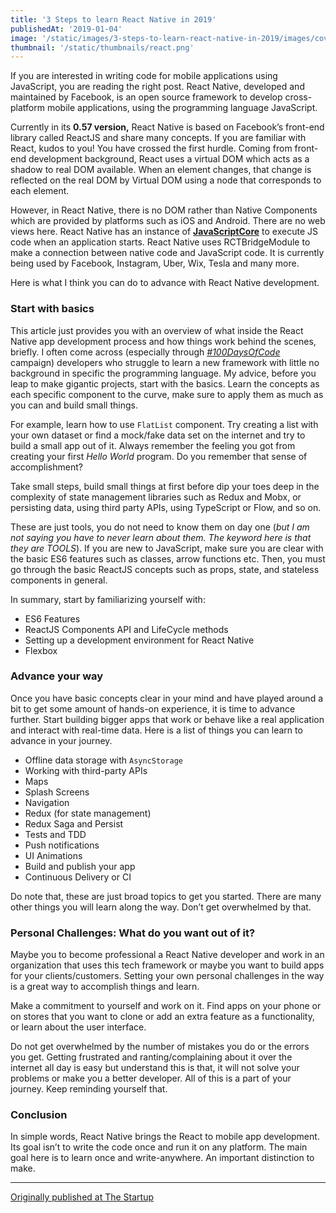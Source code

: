 ```yaml
---
title: '3 Steps to learn React Native in 2019'
publishedAt: '2019-01-04'
image: '/static/images/3-steps-to-learn-react-native-in-2019/images/cover.png'
thumbnail: '/static/thumbnails/react.png'
---
```


If you are interested in writing code for mobile applications using JavaScript, you are reading the right post. React Native, developed and maintained by Facebook, is an open source framework to develop cross-platform mobile applications, using the programming language JavaScript.

Currently in its **0.57 version,** React Native is based on Facebook’s front-end library called ReactJS and share many concepts. If you are familiar with React, kudos to you! You have crossed the first hurdle. Coming from front-end development background, React uses a virtual DOM which acts as a shadow to real DOM available. When an element changes, that change is reflected on the real DOM by Virtual DOM using a node that corresponds to each element.

However, in React Native, there is no DOM rather than Native Components which are provided by platforms such as iOS and Android. There are no web views here. React Native has an instance of [**JavaScriptCore**](https://facebook.github.io/react-native/docs/javascript-environment.html) to execute JS code when an application starts. React Native uses RCTBridgeModule to make a connection between native code and JavaScript code. It is currently being used by Facebook, Instagram, Uber, Wix, Tesla and many more.

Here is what I think you can do to advance with React Native development.

### Start with basics

This article just provides you with an overview of what inside the React Native app development process and how things work behind the scenes, briefly. I often come across (especially through [_#100DaysOfCode_](https://twitter.com/_100DaysOfCOde) campaign) developers who struggle to learn a new framework with little no background in specific the programming language. My advice, before you leap to make gigantic projects, start with the basics. Learn the concepts as each specific component to the curve, make sure to apply them as much as you can and build small things.

For example, learn how to use `FlatList` component. Try creating a list with your own dataset or find a mock/fake data set on the internet and try to build a small app out of it. Always remember the feeling you got from creating your first _Hello World_ program. Do you remember that sense of accomplishment?

Take small steps, build small things at first before dip your toes deep in the complexity of state management libraries such as Redux and Mobx, or persisting data, using third party APIs, using TypeScript or Flow, and so on.

These are just tools, you do not need to know them on day one (_but I am not saying you have to never learn about them. The keyword here is that they are TOOLS_). If you are new to JavaScript, make sure you are clear with the basic ES6 features such as classes, arrow functions etc. Then, you must go through the basic ReactJS concepts such as props, state, and stateless components in general.

In summary, start by familiarizing yourself with:

- ES6 Features
- ReactJS Components API and LifeCycle methods
- Setting up a development environment for React Native
- Flexbox

### Advance your way

Once you have basic concepts clear in your mind and have played around a bit to get some amount of hands-on experience, it is time to advance further. Start building bigger apps that work or behave like a real application and interact with real-time data. Here is a list of things you can learn to advance in your journey.

- Offline data storage with `AsyncStorage`
- Working with third-party APIs
- Maps
- Splash Screens
- Navigation
- Redux (for state management)
- Redux Saga and Persist
- Tests and TDD
- Push notifications
- UI Animations
- Build and publish your app
- Continuous Delivery or CI

Do note that, these are just broad topics to get you started. There are many other things you will learn along the way. Don’t get overwhelmed by that.

### Personal Challenges: What do you want out of it?

Maybe you to become professional a React Native developer and work in an organization that uses this tech framework or maybe you want to build apps for your clients/customers. Setting your own personal challenges in the way is a great way to accomplish things and learn.

Make a commitment to yourself and work on it. Find apps on your phone or on stores that you want to clone or add an extra feature as a functionality, or learn about the user interface.

Do not get overwhelmed by the number of mistakes you do or the errors you get. Getting frustrated and ranting/complaining about it over the internet all day is easy but understand this is that, it will not solve your problems or make you a better developer. All of this is a part of your journey. Keep reminding yourself that.

### Conclusion

In simple words, React Native brings the React to mobile app development. Its goal isn’t to write the code once and run it on any platform. The main goal here is to learn once and write-anywhere. An important distinction to make.

---

[Originally published at The Startup](https://medium.com/swlh/3-steps-to-learn-react-native-in-2019-5cdb3d1e1c84)
